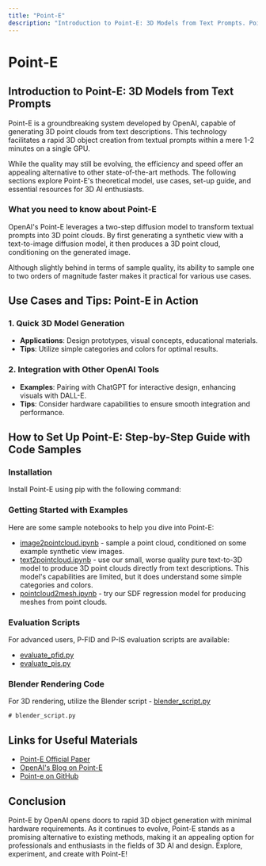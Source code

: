 ```yaml
---
title: "Point-E"
description: "Introduction to Point-E: 3D Models from Text Prompts. Point-E is a groundbreaking system developed by OpenAI, capable of generating 3D point clouds from text descriptions."
---
```


# **Point-E**


## **Introduction to Point-E: 3D Models from Text Prompts**

Point-E is a groundbreaking system developed by OpenAI, capable of generating 3D point clouds from text descriptions. This technology facilitates a rapid 3D object creation from textual prompts within a mere 1-2 minutes on a single GPU. 

While the quality may still be evolving, the efficiency and speed offer an appealing alternative to other state-of-the-art methods. The following sections explore Point-E's theoretical model, use cases, set-up guide, and essential resources for 3D AI enthusiasts.


### **What you need to know about Point-E**

OpenAI's Point-E leverages a two-step diffusion model to transform textual prompts into 3D point clouds. By first generating a synthetic view with a text-to-image diffusion model, it then produces a 3D point cloud, conditioning on the generated image. 

Although slightly behind in terms of sample quality, its ability to sample one to two orders of magnitude faster makes it practical for various use cases.


## **Use Cases and Tips: Point-E in Action**


### **1. Quick 3D Model Generation**



* **Applications**: Design prototypes, visual concepts, educational materials.
* **Tips**: Utilize simple categories and colors for optimal results.


### **2. Integration with Other OpenAI Tools**



* **Examples**: Pairing with ChatGPT for interactive design, enhancing visuals with DALL-E.
* **Tips**: Consider hardware capabilities to ensure smooth integration and performance.


## **How to Set Up Point-E: Step-by-Step Guide with Code Samples**


### **Installation**

Install Point-E using pip with the following command:


### **Getting Started with Examples**

Here are some sample notebooks to help you dive into Point-E:



* [image2pointcloud.ipynb](https://github.com/openai/point-e/blob/main/point_e/examples/image2pointcloud.ipynb) - sample a point cloud, conditioned on some example synthetic view images.
* [text2pointcloud.ipynb](https://github.com/openai/point-e/blob/main/point_e/examples/text2pointcloud.ipynb) - use our small, worse quality pure text-to-3D model to produce 3D point clouds directly from text descriptions. This model's capabilities are limited, but it does understand some simple categories and colors.
* [pointcloud2mesh.ipynb](https://github.com/openai/point-e/blob/main/point_e/examples/pointcloud2mesh.ipynb) - try our SDF regression model for producing meshes from point clouds.


### **Evaluation Scripts**

For advanced users, P-FID and P-IS evaluation scripts are available:



* [evaluate_pfid.py](https://github.com/openai/point-e/blob/main/point_e/evals/scripts/evaluate_pfid.py)
* [evaluate_pis.py](https://github.com/openai/point-e/blob/main/point_e/evals/scripts/evaluate_pis.py)


### **Blender Rendering Code**

For 3D rendering, utilize the Blender script - [blender_script.py](https://github.com/openai/point-e/blob/main/point_e/evals/scripts/blender_script.py)


```
# blender_script.py
```



## **Links for Useful Materials**



* [Point-E Official Paper](https://arxiv.org/abs/2212.08751)
* [OpenAI's Blog on Point-E](https://openai.com/research/point-e)
* [Point-e on GitHub](https://github.com/openai/point-e)


## **Conclusion**

Point-E by OpenAI opens doors to rapid 3D object generation with minimal hardware requirements. As it continues to evolve, Point-E stands as a promising alternative to existing methods, making it an appealing option for professionals and enthusiasts in the fields of 3D AI and design. Explore, experiment, and create with Point-E!
